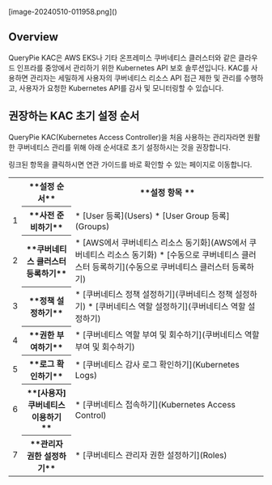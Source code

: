 
<p align="center">
<div>[image-20240510-011958.png]()</div>
</p>

## Overview
QueryPie KAC은 AWS EKS나 기타 온프레미스 쿠버네티스 클러스터와 같은 클라우드 인프라를 중앙에서 관리하기 위한 Kubernetes API 보호 솔루션입니다. KAC를 사용하면 관리자는 세밀하게 사용자의 쿠버네티스 리소스 API 접근 제한 및 관리를 수행하고, 사용자가 요청한 Kubernetes API를 감사 및 모니터링할 수 있습니다.



## 권장하는 KAC 초기 설정 순서
QueryPie KAC(Kubernetes Access Controller)을 처음 사용하는 관리자라면 원활한 쿠버네티스 관리를 위해 아래 순서대로 초기 설정하시는 것을 권장합니다.

<Callout type="info">
링크된 항목을 클릭하시면 연관 가이드를 바로 확인할 수 있는 페이지로 이동합니다.
</Callout>

<table data-table-width="760" data-layout="default" local-id="732b2fe2-d76c-4f02-aa32-1d192dd4db6e">
<colgroup>
<col/>
<col/>
<col/>
</colgroup>
<tbody>
<tr>
<th class="numberingColumn">
</th>
<th>
 **설정 순서** 
</th>
<th>
 **설정 항목 ** 
</th>
</tr>
<tr>
<td class="numberingColumn">
1
</td>
<th>
 **사전 준비하기** 
</th>
<td>
* [User 등록](Users)
* [User Group 등록](Groups)
</td>
</tr>
<tr>
<td class="numberingColumn">
2
</td>
<th>
 **쿠버네티스 클러스터 등록하기** 
</th>
<td>
* [AWS에서 쿠버네티스 리소스 동기화](AWS에서 쿠버네티스 리소스 동기화)
* [수동으로 쿠버네티스 클러스터 등록하기](수동으로 쿠버네티스 클러스터 등록하기)
</td>
</tr>
<tr>
<td class="numberingColumn">
3
</td>
<th>
 **정책 설정하기** 
</th>
<td>
* [쿠버네티스 정책 설정하기](쿠버네티스 정책 설정하기)
* [쿠버네티스 역할 설정하기](쿠버네티스 역할 설정하기) 
</td>
</tr>
<tr>
<td class="numberingColumn">
4
</td>
<th>
 **권한 부여하기** 
</th>
<td>
* [쿠버네티스 역할 부여 및 회수하기](쿠버네티스 역할 부여 및 회수하기)
</td>
</tr>
<tr>
<td class="numberingColumn">
5
</td>
<th>
 **로그 확인하기** 
</th>
<td>
* [쿠버네티스 감사 로그 확인하기](Kubernetes Logs)
</td>
</tr>
<tr>
<td class="numberingColumn">
6
</td>
<th>
 **[사용자] 쿠버네티스 이용하기 ** 
</th>
<td>
* [쿠버네티스 접속하기](Kubernetes Access Control)
</td>
</tr>
<tr>
<td class="numberingColumn">
7
</td>
<th>
 **관리자 권한 설정하기** 
</th>
<td>
* [쿠버네티스 관리자 권한 설정하기](Roles)
</td>
</tr>
</tbody>
</table>
